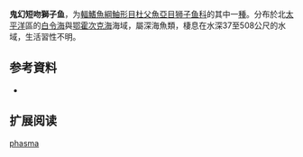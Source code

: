 {{Speciesbox
| name = 鬼幻短吻獅子魚
| status = NE
| status_system = 
| image = 
| genus = Careproctus
| species = phasma
| authority = [[Gilbert|Gilbert]], 1896
| synonyms = 
}}

'''鬼幻短吻獅子鱼'''，为[[輻鰭魚綱|輻鰭魚綱]][[鮋形目|鮋形目]][[杜父魚亞目|杜父魚亞目]][[狮子鱼科|狮子鱼科]]的其中一[[種|種]]。分布於北[[太平洋|太平洋]]區的[[白令海|白令海]]與[[鄂霍次克海|鄂霍次克海]]海域，屬深海魚類，棲息在水深37至508公尺的水域，生活習性不明。

== 参考資料 ==
*{{FishBase_species|genus=Careproctus|species=phasma|year=2011|month=12}}

== 扩展阅读 ==
{{refbegin}}
{{wikispecies-inline|Careproctus phasma|鬼幻短吻獅子魚}}
{{refend}}
{{Taxonbar|from=Q3089958}}

[[Category:吻獅子魚属|phasma]]


{{鮋形目小作品}}